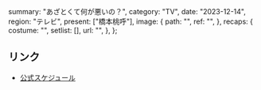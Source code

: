   summary: "あざとくて何が悪いの？",
  category: "TV",
  date: "2023-12-14",
  region: "テレビ",
  present: ["橋本桃呼"],
  image: {
    path: "",
    ref: "",
  },
  recaps: {
    costume: "",
    setlist: [],
    url: "",
  },
};

## リンク

- [公式スケジュール](https://takanenonadeshiko.jp/?p=1590)

